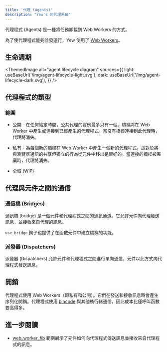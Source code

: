 ```yaml
---
title: '代理 (Agents)'
description: "Yew's 的代理系統"
---
```



代理程式 (Agents) 是一種將任務卸載到 Web Workers 的方式。

為了使代理程式能夠並發運行，Yew 使用了 [Web Workers](https://developer.mozilla.org/en-US/docs/Web/API/Web_Workers_API/Using_web_workers)。

## 生命週期

<!--
The diagram is produced with nomnoml (nomnoml.com),
The code can be found in the <desc> tag of the svgs.
-->

<ThemedImage
    alt="agent lifecycle diagram"
    sources={{
        light: useBaseUrl('/img/agent-lifecycle-light.svg'),
        dark: useBaseUrl('/img/agent-lifecycle-dark.svg'),
    }}
/>

## 代理程式的類型

### 範圍

-   公開 - 在任何給定時間，公共代理的實例最多只有一個。橋樑將在 Web Worker 中產生或連接到已經產生的代理程式。當沒有橋樑連接到此代理時，代理將消失。

-   私有 - 為每個新的橋樑在 Web Worker 中產生一個新的代理程式。這對於將與瀏覽器通訊的共享但獨立的行為從元件中移出是很好的。當連接的橋樑被丟棄時，代理將消失。

-   全域 \(WIP\)

## 代理與元件之間的通信

### 通信橋 (Bridges)

通訊橋 (bridge) 是一個元件和代理程式之間的通訊通道。它允許元件向代理發送訊息，並接收來自代理的訊息。

`use_bridge` 鉤子也提供了在函數元件中建立橋樑的功能。

### 派發器 (Dispatchers)

派發器 (Dispatchers) 允許元件和代理程式之間進行單向通信，元件以此方式向代理程式發送訊息。

## 開銷

代理程式使用 Web Workers（即私有和公開）。它們在發送和接收訊息時會產生序列化開銷。代理程式使用 [bincode](https://github.com/bincode-org/bincode) 與其他執行緒通信，因此成本比僅呼叫函數要高得多。

## 進一步閱讀

-   [web_worker_fib](https://github.com/yewstack/yew/tree/master/examples/web_worker_fib) 範例展示了元件如何向代理程式傳送訊息並接收來自代理程式的訊息。
